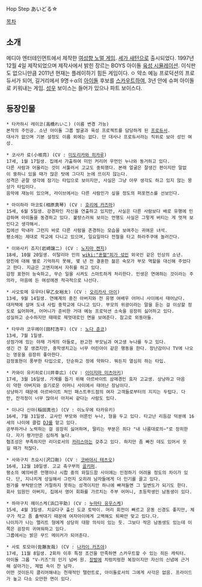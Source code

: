 Hop Step あいどる☆

[[목차]]
== 소개 ==
메디아 엔터테인먼트에서 제작한 [[여성향 노멀 게임]]. [[세가 새턴]]으로 출시되었다.
1997년 12월 4일 제작되었으며 제작사에서 밝힌 장르는 BOYS 아이돌 [[육성 시뮬레이션]].
이식판도 없으니만큼 2011년 현재는 플레이하기 힘든 게임이다.
ㅇ
약소 예능 프로덕션의 프로듀서가 되어, 길거리에서 9명＋α의 [[아이돌]] 후보를 [[스카우트]]하여, 3년 안에 슈퍼 아이돌로 키워내는 게임.
[[성우]] 보이스는 들어가 있으나 파트 보이스다.

== 등장인물 ==
 * 타카하시 레이코(高橋れいこ) (이름 변경 가능)
 본작의 주인공. 소년 아이돌 그룹 발굴과 육성 프로젝트를 담당하게 된 [[프로듀서]].
 대사가 없으며 기본 설정도 이름 외에는 없다. 단 대사나 프로듀서라는 직위로 보아 성인 여성.

 * 코사카 료(小坂亮) (CV : [[미도리카와 히카루]])
 17세, 1월 17일생. 집에서 가출하여 미인 커리어 우먼인 누나와 동거하고 있다.
 다른 사람과 어울리는 것이 서툴러서 고교도 중퇴했다. 본래 얼굴은 잘생긴 편이지만 말없이 뚱하니 있을 때가 많은 탓에 그다지 눈에 뜨이지 않는다.
 성격은 곧잘 생각에 잠기는 타입으로 보이지만, 사실은 그냥 아무 생각도 하고 있지 않는 몽상가 타입이다.
 음악에 재능이 있으며, 라이브에서는 다른 사람인가 싶을 정도의 퍼포먼스를 선보인다.

 * 아이하라 마코토(相原真琴) (CV : [[호리에 카즈마]])
 15세, 6월 5일생. 강경파인 자신을 연출하고 있지만, 사실은 다른 사람보다 배로 유행에 민감하며 아이돌을 동경하고 있다. 불량스러워 보이는 언행도 사실은 그렇게 버티는 게 멋져 보인다고 생각해서.
 집에선 막내라 그런지 바로 다른 사람을 존경하는 모습을 보여주는 귀여운 녀석.
 평소에는 제대로 학교에 다니고 있으며, 일요일마다 전철을 타고 하라주쿠에 놀러간다.

 * 이와사키 죠지(岩崎譲二) (CV : [[노지마 켄지]])
 18세, 10월 20일생. 이탈리아 인의 [[wiki:"혼혈"피가 섞인]] 외국인 같은 인상의 소년.
 양친에 대해 별로 기억하지 못해, 몇 년 전 결혼한 젊은 숙모가 부모 역할을 대신해 주었다고 한다. 지금은 고엔지에서 자취를 하고 있다.
 감정 표현이 능숙하고, 무슨 일을 시켜도 스마트하게 처리한다. 인생은 연애하는 것이라는 주의라, 마음에 든 여성에겐 적극적으로 나선다.

 * 사오토메 유우타(早乙女裕太) (CV : [[오리카사 아이]])
 13세, 9월 14일생. 연예계의 중진 아버지와 전 유명 여배우 어머니 사이에서 태어났다.
 대저택에 살며 도내 사립 중학교에 다니고 있다. 부모의 위광이라는 말을 듣는 걸 이상할 정도로 싫어하며, 어머니가 준비한 거대 예능 프로덕션 소속을 굉장히 싫어하고 있다.
 성실하고 순수하지만 때때로 제멋대로인 면을 보여준다. 참고로 외동아들.

 * 타무라 코우헤이(田村浩平) (CV : [[노다 준코]])
 13세, 7월 1일생.
 상점가에 있는 야채 가게의 아들로, 완고한 부모님과 여고생 누나를 두고 있다.
 생긴 건 잘 생겼지만, 중학생치고는 너무 어린아이 같은 행동을 한다. 장난감이나 TV에 나오는 영웅을 굉장히 좋아한다.
 감정표현이 풍부한 타입으로, 단순하고 정에 약하다. 뭐든지 열심히 하는 타입.

 * 카와이 유키히로(川井幸広) (CV : [[이이지마 미츠아키]])
 17세, 3월 16일생. 가계를 돕기 위해 아르바이트 삼매경인 효자 고교생. 상냥하고 마음이 약한 아버지와 슬기로운 어머니 사이에서 태어난 장남이다.
 상냥하기 때문에 아르바이트 처인 패스트푸드점의 여자 고객들로부터의 지지는 두텁다. 다만, 잔걱정이 너무 많아서 아저씨 같다는 사람도 있다.

 * 이나다 신야(稲田真也) (CV : 이노우에 타카유키)
 16세, 7월 31일생. 교사인 부모와 어른인 누나, 형을 두고 있다. 타고난 리듬감 덕분에 16세의 나이에 클럽 [[DJ]]를 맡고 있다.
 공부하거나 노력하는 걸 굉장히 싫어하며, 딸리는 부분은 죄다 "내 나름대로의~"로 정히한다. 자기 평가만은 심하게 높다.
 협조성은 부족하지만 리더로서의 [[카리스마]]는 갖추고 있다. 하지만 좀 빠진 데도 있어서 웃길 때가 적잖다.

 * 사와구치 츠요시(沢口剛) (CV : [[코바야시 테츠오]])
 16세, 12월 10일생. 고교 축구부의 [[골키퍼]].
 평소의 예의바른 언행이나 시합 중의 와일드함 사이에는 인정하기 어려울 정도의 차이가 있다. 단, 지나치게 성실해서 그런지 오히려 남자들에게 더 인기를 끌고 있다.
 뭔가를 부탁받으면 거절하지 못하는 성격이지만 하나에 빠져들면 그 일변도가 되기도 한다.
 회사 임원인 아버지, 집에서 영어 회화를 가르치는 주부 어머니, 초등학생인 남동생이 있다.

 * 하마구치 헤이스케(浜口平助) (CV : [[누마타 유우스케]])
 15세, 4월 3일생. 치요다구 출신 도쿄 토박이. 머리 회전이 빠르고 운동 신경도 좋지만, 체구가 작고 좀 촐싹대기 때문에 여자아이에게 고백해도 퇴짜만 맞고 있다.다.
 나이차가 나는 엘리트 형에게 상당히 대항 의식이 있는 듯. 그보다 작은 남동생도 있는데 이쪽은 굉장히 귀여워하고 있다.
 그룹에서는 밝은 무드 메이커가 되어준다.

 * 사토 토모야(佐藤友哉) (CV : [[나카이 카즈야]])
 17세, 11월 8일생. 2회차 이후 특정 조건을 만족하면 스카우트할 수 있는 히든 캐릭터.
 아이돌 그롭 "V-키즈"의 인기 넘버 원. [[장발]]에 치렁치렁한 복장이지만 자신의 신념에 근거해 살아가는, 제법 속이 찬 남자.
 어떤 것이든지 클리어해내는 천재적인 탤런트로, 아이돌로서의 그에게 사각은 없음. 프라이드가 높고 다소 오만한 면이 있다.
